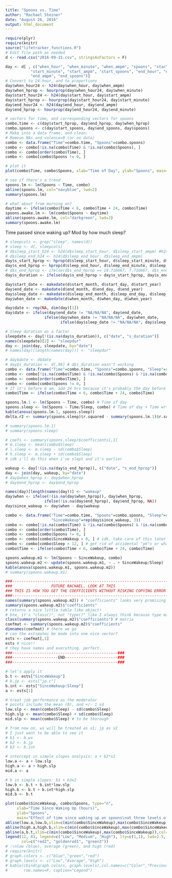 ```yaml
---
title: "Spoons vs. Time"
author: "Rachael Steiner"
date: "August 26, 2016"
output: html_document
---
```


```r
require(plyr)
require(knitr)
source("lifetracker_functions.R")
# Edit file path as needed
d <- read.csv("2016-09-15.csv", stringsAsFactors = F)
```

```r
day <- d[ , c("when_hour", "when_minute", "when_ampm", "spoons", "start_hour", 
           "start_minute", "start_ampm", "start_spoons", "end_hour", "end_minute", 
           "end_ampm", "end_spoons")]
# Convert to 24-hour, and to proportions
day$when_hour24 <- h24(day$when_hour, day$when_ampm)
day$when_hprop <- hourprop(day$when_hour24, day$when_minute)
day$start_hour24 <- h24(day$start_hour, day$start_ampm)
day$start_hprop <- hourprop(day$start_hour24, day$start_minute)
day$end_hour24 <- h24(day$end_hour, day$end_ampm)
day$end_hprop <- hourprop(day$end_hour24, day$end_minute)

# vectors for time, and corresponding vectors for spoons
combo.time <- c(day$start_hprop, day$end_hprop, day$when_hprop)
combo.spoons <- c(day$start_spoons, day$end_spoons, day$spoons)
# Make into a data frame, and clean:
# Remove NAs and valence=0 (or no data)
combo <- data.frame("Time"=combo.time, "Spoons"=combo.spoons)
combo <- combo[!is.na(combo$Time) & !is.na(combo$Spoons), ]
combo <- combo[order(combo$Time), ]
combo <- combo[combo$Spoons != 0, ]
```

```r
# plot it
plot(combo$Time, combo$Spoons, xlab="Time of Day", ylab="Spoons", main="Spoons with respect to time of day", col="plum3", lwd=3)

# see if there's a trend
spoons.lm <- lm(Spoons ~ Time, combo)
abline(spoons.lm, col="navyblue", lwd=2)
summary(spoons.lm)

# what about from morning on?
daytime <- ifelse(combo$Time < 6, combo$Time + 24, combo$Time)
spoons.awake.lm <- lm(combo$Spoons ~ daytime)
abline(spoons.awake.lm, col="darkgreen", lwd=2)
summary(spoons.awake.lm)
```

Time passed since waking up? Mod by how much sleep?

```r
# sleepcols <- grep("sleep", names(d))
# sleep <- d[, sleepcols]
# d$sleep_start_h24 <- h24(d$sleep_start_hour, d$sleep_start_ampm) #h24 is contained in hprop
# d$sleep_end_h24 <- h24(d$sleep_end_hour, d$sleep_end_ampm)
day$s_start_hprop <- hprop(d$sleep_start_hour, d$sleep_start_minute, d$sleep_start_ampm)
day$s_end_hprop <- hprop(d$sleep_end_hour, d$sleep_end_minute, d$sleep_end_ampm)
# d$s_end_hprop <- ifelse(d$s_end_hprop == 19.716667, 7.716667, d$s_end_hprop)
day$s_duration <- ifelse(day$s_end_hprop > day$s_start_hprop, day$s_end_hprop - day$s_start_hprop, (day$s_end_hprop + 24) - day$s_start_hprop)
```

```r
day$start_date <- makedate(d$start_month, d$start_day, d$start_year)
day$end_date <- makedate(d$end_month, d$end_day, d$end_year)
day$sleep_date <- makedate(d$sleep_end_month, d$sleep_end_day, d$sleep_end_year)
day$when_date <- makedate(d$when_month, d$when_day, d$when_year)

day$date <- rep(NA, dim(day)[1])
day$date <- ifelse(day$end_date != "NA/NA/NA", day$end_date, 
                 ifelse(day$when_date != "NA/NA/NA", day$when_date, 
                        ifelse(day$sleep_date != "NA/NA/NA", day$sleep_date, day$date)))

# Sleep duration as a factor
sleepdate <- day[!(is.na(day$s_duration)), c("date", "s_duration")]
names(sleepdate)[2] <- "sleepdur"
day <- join(day, sleepdate, by="date")
# names(day)[length(names(day))] <- "sleepdur"
```

```r
# day$date <- d$date
# day$s_duration <- d[,98] # d$s_duration wasn't working
combo <- data.frame("Time"=combo.time, "Spoons"=combo.spoons, "Sleep"=rep(day$sleepdur, 3)) #c(day$s_duration, day$s_duration, day$s_duration))
combo <- combo[!is.na(combo$Time) & !is.na(combo$Spoons) & !is.na(combo$Sleep), ]
combo <- combo[order(combo$Time), ]
combo <- combo[combo$Spoons != 0, ]
# If it's before 6 am, add 24 hrs because it's probably the day before
combo$Time <- ifelse(combo$Time < 6, combo$Time + 24, combo$Time)

spoons.lm.1 <- lm(Spoons ~ Time, combo) # Time of day
spoons.sleep <- lm(Spoons ~ Time/Sleep, combo) # Time of day + Time wrt amount of sleep
kable(anova(spoons.lm.1, spoons.sleep))
delta.r2 <- summary(spoons.sleep)$r.squared - summary(spoons.lm.1)$r.squared

# summary(spoons.lm.1)
# summary(spoons.sleep)

# coefs <- summary(spoons.sleep)$coefficients[,1]
# m.sleep <- mean(combo$Sleep)
# l.sleep <- m.sleep - sd(combo$Sleep)
# h.sleep <- m.sleep + sd(combo$Sleep)
# idk i'll do this when i've slept and it's earlier

```

```r
wakeup <- day[!(is.na(day$s_end_hprop)), c("date", "s_end_hprop")]
day <- join(day, wakeup, by="date")
# day$when_hprop <- day$when_hprop
# day$end_hprop <- day$end_hprop

names(day)[length(names(day))] <- "wakeup"
day$when <- ifelse(!(is.na(day$when_hprop)), day$when_hprop,
                 ifelse(!is.na(day$end_hprop), day$end_hprop, NA))
day$since_wakeup <- day$when - day$wakeup
```

```r
combo <- data.frame("Time"=combo.time, "Spoons"=combo.spoons, "Sleep"=rep(day$sleepdur, 3),
                    "SinceWakeup"=rep(day$since_wakeup, 3))
combo <- combo[!is.na(combo$Time) & !is.na(combo$Spoons) & !is.na(combo$Sleep), ]
combo <- combo[order(combo$Time), ]
combo <- combo[combo$Spoons != 0, ]
combo <- combo[combo$SinceWakeup > 0, ] # idk, take care of this later
combo <- combo[combo$Sleep < 12, ] # get rid of accidental "pm"s or whatever
combo$Time <- ifelse(combo$Time < 6, combo$Time + 24, combo$Time)

spoons.wakeup.m1 <- lm(Spoons ~ SinceWakeup, combo)
spoons.wakeup.m2 <- update(spoons.wakeup.m1, ~ . + SinceWakeup/Sleep)
kable(anova(spoons.wakeup.m1, spoons.wakeup.m2))
# summary(spoons.wakeup.m1)
```

```r
###---------------------------------------------------------------------###
###                 FUTURE RACHAEL, LOOK AT THIS                        ###
### THIS IS HOW YOU GET THE COEFFICIENTS WITHOUT RISKING COPYING ERROR  ###
###---------------------------------------------------------------------###
names(summary(spoons.wakeup.m2)) # "coefficients" looks very promising
summary(spoons.wakeup.m2)$"coefficients"
# returns a nice little table-like object! 
# btw, it's "class()", not "type()" like I always think because type makes plenty of sense:
class(summary(spoons.wakeup.m2)$"coefficients") # matrix
coefmat <- summary(spoons.wakeup.m2)$"coefficients"
dimnames(coefmat) # there we go
# can the estimates be made into one nice vector?
ests <- coefmat[,1]
ests # nice!!
# they have names and everything. perfect.
###----------------------------------------------###
###--------------------END-----------------------###
###----------------------------------------------###

# let's apply it
b.t <- ests["SinceWakeup"]
# b.jp <- ests["jp.c"]
b.int <- ests["SinceWakeup:Sleep"]
a <- ests[1]

# treat job performance as the moderator
# points include the mean (0), and +/- 1 sd
low.slp <- mean(combo$Sleep) - sd(combo$Sleep)
high.slp <- mean(combo$Sleep) + sd(combo$Sleep)
mid.slp <- mean(combo$Sleep) # to be thorough

# from now on, ws will be treated as x1; jp as x2
# I just want to be able to see it
# b1 <- b.ws
# b2 <- b.jp
# b3 <- b.int

# intercept in simple slopes analysis: a + b2*x2
low.a <- a + low.slp
high.a <- a + high.slp
mid.a <- a

# b in simple slopes: b1 + b3x2
low.b <- b.t + b.int*low.slp
high.b <- b.t + b.int*high.slp
mid.b <- b.t
```

```r
plot(combo$SinceWakeup, combo$Spoons, type="n",
     xlab="Time Since Waking Up (hours)",
     ylab="Spoons",
     main="Effect of time since waking up on spoons\nat three levels of previous night's sleep")
abline(low.a,low.b,xlim=c(min(combo$SinceWakeup),max(combo$SinceWakeup)),col="red2", lwd=2)
abline(high.a,high.b,xlim=c(min(combo$SinceWakeup),max(combo$SinceWakeup)),col="green3", lwd=2)
abline(a,b.t,xlim=c(min(combo$SinceWakeup),max(combo$SinceWakeup)),col="goldenrod1", lwd=2)
legend(12, 83, legend=c("Low", "Medium", "High"), lty=c(1,1), lwd=2.5, 
       col=c("red2", "goldenrod1", "green3"))
# :\nlow (blue), average (green), and high (red)
# require(knitr)
# graph.colors <- c("blue","green","red")
# graph.levels <- c("Low","Average","High")
# kable(cbind(graph.colors, graph.levels),col.names=c("Color","Previous Night's Sleep"),
#       row.names=F, caption="Legend")
```





